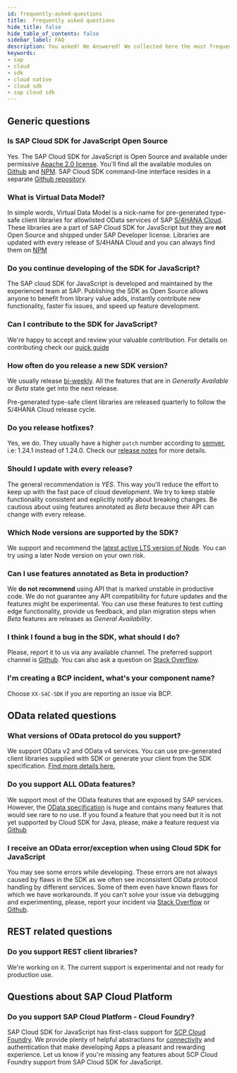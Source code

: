 ```yaml
---
id: frequently-asked-questions
title:  Frequently asked questions
hide_title: false
hide_table_of_contents: false
sidebar_label: FAQ
description: You asked! We Answered! We collected here the most frequent question about SAP Cloud SDK for JavaScript.
keywords:
- sap
- cloud
- sdk
- cloud native
- cloud sdk
- sap cloud sdk
---
```


## Generic questions ##

### Is SAP Cloud SDK for JavaScript Open Source

Yes. The SAP Cloud SDK for JavaScript is Open Source and available under permissive [Apache 2.0 license](https://www.apache.org/licenses/LICENSE-2.0). You'll find all the available modules on [Github](https://github.com/SAP/cloud-sdk) and [NPM](https://www.npmjs.com/search?q=%40sap-cloud-sdk). SAP Cloud SDK command-line interface resides in a separate [Github repository](https://github.com/sap/cloud-sdk-cli).

### What is Virtual Data Model?

In simple words, Virtual Data Model is a nick-name for pre-generated type-safe client libraries for allowlisted OData services of SAP [S/4HANA Cloud](https://www.sap.com/germany/products/s4hana-erp.html). These libraries are a part of SAP Cloud SDK for JavaScript but they are **not** Open Source and shipped under SAP Developer license. Libraries are updated with every release of S/4HANA Cloud and you can always find them on [NPM](https://www.npmjs.com/search?q=%40sap%2Fcloud-sdk-vdm-*)

### Do you continue developing of the SDK for JavaScript?

The SAP cloud SDK for JavaScript is developed and maintained by the experienced team at SAP. Publishing the SDK as Open Source allows anyone to benefit from library value adds, instantly contribute new functionality, faster fix issues, and speed up feature development.

### Can I contribute to the SDK for JavaScript?

We're happy to accept and review your valuable contribution. For details on contributing check our [quick guide](https://github.com/SAP/cloud-sdk/blob/main/CONTRIBUTING.md)

### How often do you release a new SDK version?

We usually release [bi-weekly](https://github.com/SAP/cloud-sdk/releases). All the features that are in _Generally Available_ or _Beta_ state get into the next release.

Pre-generated type-safe client libraries are released quarterly to follow the S/4HANA Cloud release cycle.

### Do you release hotfixes?

Yes, we do. They usually have a higher `patch` number according to [semver](https://semver.org/), i.e: 1.24.1 instead of 1.24.0. Check our [release notes](https://github.com/SAP/cloud-sdk/releases) for more details.

### Should I update with every release?

The general recommendation is _YES_. This way you'll reduce the effort to keep up with the fast pace of cloud development. We try to keep stable functionality consistent and explicitly notify about breaking changes. Be cautious about using features annotated as _Beta_ because their API can change with every release.

### Which Node versions are supported by the SDK?

We support and recommend the [latest active LTS version of Node](https://nodejs.org/en/about/releases/). You can try using a later Node version on your own risk.

### Can I use features annotated as Beta in production?

We __do not recommend__ using API that is marked unstable in productive code. We do not guarantee any API compatibility for future updates and the features might be experimental. You can use these features to test cutting edge functionality, provide us feedback, and plan migration steps when _Beta_ features are releases as _General
Availability_.

### I think I found a bug in the SDK, what should I do?

Please, report it to us via any available channel. The preferred support channel is [Github](https://github.com/SAP/cloud-sdk/issues/new/choose). You can also ask a question on [Stack
Overflow](https://stackoverflow.com/questions/tagged/sap-cloud-sdk ).

### I'm creating a BCP incident, what's your component name?

Choose `XX-S4C-SDK` if you are reporting an issue via BCP.

## OData related questions ##

### What versions of OData protocol do you support?

We support OData v2 and OData v4 services. You can use pre-generated client libraries supplied with SDK or generate your client from the SDK specification. [Find more details here.](features/odata/overview)

### Do you support ALL OData features?

We support most of the OData features that are exposed by SAP services. However, the [OData specification](https://www.odata.org/documentation/) is huge and contains many features that would see rare to no use. If you found a feature that you need but it is not yet supported by Cloud SDK for Java, please, make a feature request via [Github](https://github.com/SAP/cloud-sdk/issues/new/choose)

### I receive an OData error/exception when using Cloud SDK for JavaScript

You may see some errors while developing. These errors are not always caused by flaws in the SDK as we often see inconsistent OData protocol handling by different services. Some of them even have known flaws for which we have workarounds. If you can't solve your issue via debugging and experimenting, please, report your incident via [Stack Overflow](https://stackoverflow.com/questions/tagged/sap-cloud-sdk ) or [Github](https://github.com/SAP/cloud-sdk/issues/new/choose).

## REST related questions ##

### Do you support REST client libraries?

We're working on it. The current support is experimental and not ready for production use.

## Questions about SAP Cloud Platform

### Do you support SAP Cloud Platform - Cloud Foundry?

SAP Cloud SDK for JavaScript has first-class support for [SCP Cloud
Foundry](https://www.sap.com/products/cloud-platform.html). We provide plenty of helpful abstractions for [connectivity](features/connectivity/destination-js-sdk) and authentication that make developing Apps a pleasant and rewarding experience. Let us know if you're missing any features about SCP Cloud Foundry support from SAP Cloud SDK for JavaScript.
